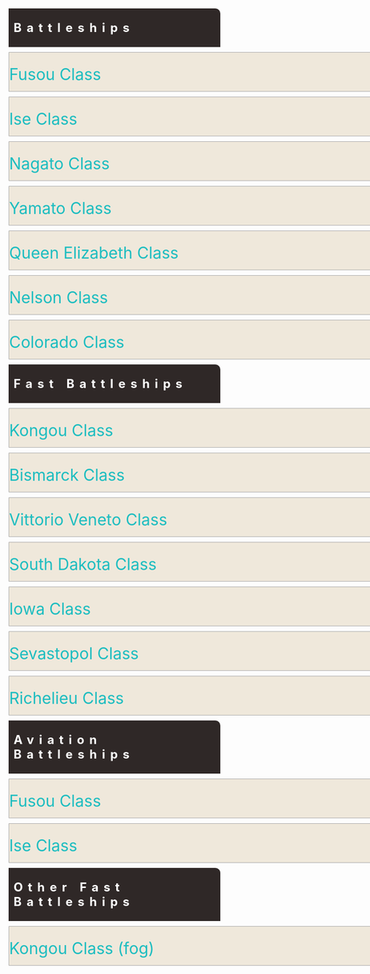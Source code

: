 <div style="width: 80%; background: #2F2827; border-top-right-radius: 10px; margin: 10px; padding: 10px; letter-spacing: 10px;"><font size= 5 color =#FFFFFF>'''Battleships'''</font></div>

<div style="background:#EFE8DB;border:#AAAAAA 1px solid;width:790px;margin:10px;border-top-right-radius: 10px;padding: 10px 0px 00px 0px;"><div class="toccolours mw-collapsible mw-collapsed"><font size="6" color="#1DBDC0" >Fusou Class</font>
<div class="mw-collapsible-content">
{{{!}} style = "width:100%" cellspacing = "1" style = ""
{{!}} align = "center" style="background: #D6C8B8; width: 500px; letter-spacing: 2px;" {{!}}<font  size="4">'''Fusou''' </font><br /><font size="2">''ID 23332'' </font>
{{!}} align = "center" style="background: #D6C8B8; width: 500px; letter-spacing: 2px;" {{!}}<font  size="4">'''Yamashiro''' </font><br /><font size="2">''ID 23326'' </font>
{{!}} align = "center" style="background: #D6C8B8; width: 500px; letter-spacing: 2px;" {{!}}<font size="4">'''Empty''' </font><br /><font size="2">''Empty'' </font>
{{!}} align = "center" style="background: #D6C8B8; width: 500px; letter-spacing: 2px;" {{!}}<font size="4">'''Empty''' </font><br /><font size="2">''Empty'' </font>
{{!}}- 
{{!}} style="background: #EFE8DB;" {{!}}{{ShipCardKai|Fusou|size=175px|align=center}}
{{!}} style="background: #EFE8DB;" {{!}}{{ShipCardKai|Yamashiro|size=175px|align=center}}
{{!}} style="background: #EFE8DB;" {{!}}[[File:Empty ship slot.png|175px|center]]
{{!}} style="background: #EFE8DB;" {{!}}[[File:Empty ship slot.png|175px|center]]
{{!}}-
{{!}}}
</div></div></div>

<div style="background:#EFE8DB;border:#AAAAAA 1px solid;width:790px;margin:10px;border-top-right-radius: 10px;padding: 10px 0px 00px 0px;"><div class="toccolours mw-collapsible mw-collapsed"><font size="6" color="#1DBDC0" >Ise Class</font>
<div class="mw-collapsible-content">
{{{!}} style = "width:100%" cellspacing = "1" style = ""
{{!}} align = "center" style="background: #D6C8B8; width: 500px; letter-spacing: 2px;" {{!}}<font  size="4">'''Ise''' </font><br /><font size="2">''ID 23326'' </font>
{{!}} align = "center" style="background: #D6C8B8; width: 500px; letter-spacing: 2px;" {{!}}<font  size="4">'''Hyuuga''' </font><br /><font size="2">''ID 23273'' </font>
{{!}} align = "center" style="background: #D6C8B8; width: 500px; letter-spacing: 2px;" {{!}}<font size="4">'''Empty''' </font><br /><font size="2">''Empty'' </font>
{{!}} align = "center" style="background: #D6C8B8; width: 500px; letter-spacing: 2px;" {{!}}<font size="4">'''Empty''' </font><br /><font size="2">''Empty'' </font>
{{!}}- 
{{!}} style="background: #EFE8DB;" {{!}}{{ShipCardKai|Ise|size=175px|align=center}}
{{!}} style="background: #EFE8DB;" {{!}}{{ShipCardKai|Hyuuga|size=175px|align=center}}
{{!}} style="background: #EFE8DB;" {{!}}[[File:Empty ship slot.png|175px|center]]
{{!}} style="background: #EFE8DB;" {{!}}[[File:Empty ship slot.png|175px|center]]
{{!}}-
{{!}}}
</div></div></div>

<div style="background:#EFE8DB;border:#AAAAAA 1px solid;width:790px;margin:10px;border-top-right-radius: 10px;padding: 10px 0px 00px 0px;"><div class="toccolours mw-collapsible mw-collapsed"><font size="6" color="#1DBDC0" >Nagato Class</font>
<div class="mw-collapsible-content">
{{{!}} style = "width:100%" cellspacing = "1" style = ""
{{!}} align = "center" style="background: #D6C8B8; width: 500px; letter-spacing: 2px;" {{!}}<font  size="4">'''Nagato Kai Ni''' </font><br /><font size="2">''ID 2211'' </font>
{{!}} align = "center" style="background: #D6C8B8; width: 500px; letter-spacing: 2px;" {{!}}<font  size="4">'''Nagato Kai Ni''' </font><br /><font size="2">''ID 35272'' </font>
{{!}} align = "center" style="background: #D6C8B8; width: 500px; letter-spacing: 2px;" {{!}}<font  size="4">'''Mutsu Kai Ni''' </font><br /><font size="2">''ID 282'' </font>
{{!}} align = "center" style="background: #D6C8B8; width: 500px; letter-spacing: 2px;" {{!}}<font  size="4">'''Mutsu Kai Ni''' </font><br /><font size="2">''ID 35492'' </font>
{{!}}- 
{{!}} style="background: #EFE8DB;" {{!}}{{ShipCardKai|Nagato/Kai Ni|size=175px|align=center}}
{{!}} style="background: #EFE8DB;" {{!}}{{ShipCardKai|Nagato/Kai Ni|size=175px|align=center}}
{{!}} style="background: #EFE8DB;" {{!}}{{ShipCardKai|Mutsu/Kai Ni|size=175px|align=center}}
{{!}} style="background: #EFE8DB;" {{!}}{{ShipCardKai|Mutsu/Kai Ni|size=175px|align=center}}
{{!}}-
{{!}}}
</div></div></div>

<div style="background:#EFE8DB;border:#AAAAAA 1px solid;width:790px;margin:10px;border-top-right-radius: 10px;padding: 10px 0px 00px 0px;"><div class="toccolours mw-collapsible mw-collapsed"><font size="6" color="#1DBDC0" >Yamato Class</font>
<div class="mw-collapsible-content">
{{{!}} style = "width:100%" cellspacing = "1" style = ""
{{!}} align = "center" style="background: #D6C8B8; width: 500px; letter-spacing: 2px;" {{!}}<font  size="4">'''Yamato Kai''' </font><br /><font size="2">''ID 1913'' </font>
{{!}} align = "center" style="background: #D6C8B8; width: 500px; letter-spacing: 2px;" {{!}}<font  size="4">'''Musashi Kai Ni''' </font><br /><font size="2">''ID 7977'' </font>
{{!}} align = "center" style="background: #D6C8B8; width: 500px; letter-spacing: 2px;" {{!}}<font size="4">'''Empty''' </font><br /><font size="2">''Empty'' </font>
{{!}} align = "center" style="background: #D6C8B8; width: 500px; letter-spacing: 2px;" {{!}}<font size="4">'''Empty''' </font><br /><font size="2">''Empty'' </font>
{{!}}- 
{{!}} style="background: #EFE8DB;" {{!}}{{ShipCardKai|Yamato/Kai|size=175px|align=center}}
{{!}} style="background: #EFE8DB;" {{!}}{{ShipCardKai|Musashi/Kai Ni|size=175px|align=center}}
{{!}} style="background: #EFE8DB;" {{!}}[[File:Empty ship slot.png|175px|center]]
{{!}} style="background: #EFE8DB;" {{!}}[[File:Empty ship slot.png|175px|center]]
{{!}}-
{{!}}}
</div></div></div>

<div style="background:#EFE8DB;border:#AAAAAA 1px solid;width:790px;margin:10px;border-top-right-radius: 10px;padding: 10px 0px 00px 0px;"><div class="toccolours mw-collapsible mw-collapsed"><font size="6" color="#1DBDC0" >Queen Elizabeth Class</font>
<div class="mw-collapsible-content">
{{{!}} style = "width:100%" cellspacing = "1" style = ""
{{!}} align = "center" style="background: #D6C8B8; width: 500px; letter-spacing: 2px;" {{!}}<font  size="4">'''Warspite Kai''' </font><br /><font size="2">''ID 26167'' </font>
{{!}} align = "center" style="background: #D6C8B8; width: 500px; letter-spacing: 2px;" {{!}}<font  size="4">'''Warspite Kai''' </font><br /><font size="2">''ID 41895'' </font>
{{!}} align = "center" style="background: #D6C8B8; width: 500px; letter-spacing: 2px;" {{!}}<font size="4">'''Empty''' </font><br /><font size="2">''Empty'' </font>
{{!}} align = "center" style="background: #D6C8B8; width: 500px; letter-spacing: 2px;" {{!}}<font size="4">'''Empty''' </font><br /><font size="2">''Empty'' </font>
{{!}}- 
{{!}} style="background: #EFE8DB;" {{!}}{{ShipCardKai|Warspite/Kai|size=175px|align=center}}
{{!}} style="background: #EFE8DB;" {{!}}{{ShipCardKai|Warspite/Kai|size=175px|align=center}}
{{!}} style="background: #EFE8DB;" {{!}}[[File:Empty ship slot.png|175px|center]]
{{!}} style="background: #EFE8DB;" {{!}}[[File:Empty ship slot.png|175px|center]]
{{!}}-
{{!}}}
</div></div></div>

<div style="background:#EFE8DB;border:#AAAAAA 1px solid;width:790px;margin:10px;border-top-right-radius: 10px;padding: 10px 0px 00px 0px;"><div class="toccolours mw-collapsible mw-collapsed"><font size="6" color="#1DBDC0" >Nelson Class</font>
<div class="mw-collapsible-content">
{{{!}} style = "width:100%" cellspacing = "1" style = ""
{{!}} align = "center" style="background: #D6C8B8; width: 500px; letter-spacing: 2px;" {{!}}<font   size="4">'''Nelson Kai''' </font><br /><font size="2">''ID 41426'' </font>
{{!}} align = "center" style="background: #D6C8B8; width: 500px; letter-spacing: 2px;" {{!}}<font  size="4">'''Empty''' </font><br /><font size="2">''Empty'' </font>
{{!}} align = "center" style="background: #D6C8B8; width: 500px; letter-spacing: 2px;" {{!}}<font size="4">'''Empty''' </font><br /><font size="2">''Empty'' </font>
{{!}} align = "center" style="background: #D6C8B8; width: 500px; letter-spacing: 2px;" {{!}}<font size="4">'''Empty''' </font><br /><font size="2">''Empty'' </font>
{{!}}- 
{{!}} style="background: #EFE8DB;" {{!}}{{ShipCardKai|Nelson/Kai|size=175px|align=center}}
{{!}} style="background: #EFE8DB;" {{!}}[[File:Empty ship slot.png|175px|center]]
{{!}} style="background: #EFE8DB;" {{!}}[[File:Empty ship slot.png|175px|center]]
{{!}} style="background: #EFE8DB;" {{!}}[[File:Empty ship slot.png|175px|center]]
{{!}}-
{{!}}}
</div></div></div>

<div style="background:#EFE8DB;border:#AAAAAA 1px solid;width:790px;margin:10px;border-top-right-radius: 10px;padding: 10px 0px 00px 0px;"><div class="toccolours mw-collapsible mw-collapsed"><font size="6" color="#1DBDC0" >Colorado Class</font>
<div class="mw-collapsible-content">
{{{!}} style = "width:100%" cellspacing = "1" style = ""
{{!}} align = "center" style="background: #D6C8B8; width: 500px; letter-spacing: 2px;" {{!}}<font   size="4">'''Colorado Kai''' </font><br /><font size="2">''ID 45705'' </font>
{{!}} align = "center" style="background: #D6C8B8; width: 500px; letter-spacing: 2px;" {{!}}<font  size="4">'''Empty''' </font><br /><font size="2">''Empty'' </font>
{{!}} align = "center" style="background: #D6C8B8; width: 500px; letter-spacing: 2px;" {{!}}<font size="4">'''Empty''' </font><br /><font size="2">''Empty'' </font>
{{!}} align = "center" style="background: #D6C8B8; width: 500px; letter-spacing: 2px;" {{!}}<font size="4">'''Empty''' </font><br /><font size="2">''Empty'' </font>
{{!}}- 
{{!}} style="background: #EFE8DB;" {{!}}{{ShipCardKai|Colorado/Kai|size=175px|align=center}}
{{!}} style="background: #EFE8DB;" {{!}}[[File:Empty ship slot.png|175px|center]]
{{!}} style="background: #EFE8DB;" {{!}}[[File:Empty ship slot.png|175px|center]]
{{!}} style="background: #EFE8DB;" {{!}}[[File:Empty ship slot.png|175px|center]]
{{!}}-
{{!}}}
</div></div></div>

<div style="width: 80%; background: #2F2827; border-top-right-radius: 10px; margin: 10px; padding: 10px; letter-spacing: 10px;"><font size= 5 color =#FFFFFF>'''Fast Battleships'''</font></div>

<div style="background:#EFE8DB;border:#AAAAAA 1px solid;width:790px;margin:10px;border-top-right-radius: 10px;padding: 10px 0px 00px 0px;"><div class="toccolours mw-collapsible mw-collapsed"><font size="6" color="#1DBDC0" >Kongou Class</font>
<div class="mw-collapsible-content">
{{{!}} style = "width:100%" cellspacing = "1" style = ""
{{!}} align = "center" style="background: #D6C8B8; width: 500px; letter-spacing: 2px;" {{!}}<font  size="4">'''Kongou Kai Ni C''' </font><br /><font size="2">''ID 218'' </font>
{{!}} align = "center" style="background: #D6C8B8; width: 500px; letter-spacing: 2px;" {{!}}<font  size="4">'''Kongou Kai Ni''' </font><br /><font size="2">''ID 44285'' </font>
{{!}} align = "center" style="background: #D6C8B8; width: 500px; letter-spacing: 2px;" {{!}}<font  size="4">'''Hiei Kai Ni C''' </font><br /><font size="2">''ID 575'' </font>
{{!}} align = "center" style="background: #D6C8B8; width: 500px; letter-spacing: 2px;" {{!}}<font  size="4">'''Hiei Kai Ni''' </font><br /><font size="2">''ID 47748'' </font>
{{!}}- 
{{!}} style="background: #EFE8DB;" {{!}}{{ShipCardKai|Kongou/Kai Ni C|size=175px|align=center}}
{{!}} style="background: #EFE8DB;" {{!}}{{ShipCardKai|Kongou/Kai Ni|size=175px|align=center}}
{{!}} style="background: #EFE8DB;" {{!}}{{ShipCardKai|Hiei/Kai Ni C|size=175px|align=center}}
{{!}} style="background: #EFE8DB;" {{!}}{{ShipCardKai|Hiei/Kai Ni|size=175px|align=center}}
{{!}}-
{{!}} align = "center" style="background: #D6C8B8; width: 500px; letter-spacing: 2px;" {{!}}<font  size="4">'''Haruna Kai Ni''' </font><br /><font size="2">''ID 420'' </font>
{{!}} align = "center" style="background: #D6C8B8; width: 500px; letter-spacing: 2px;" {{!}}<font  size="4">'''Haruna Kai Ni''' </font><br /><font size="2">''ID 48275'' </font>
{{!}} align = "center" style="background: #D6C8B8; width: 500px; letter-spacing: 2px;" {{!}}<font size="4">'''Kirishima Kai Ni''' </font><br /><font size="2">''ID 573'' </font>
{{!}} align = "center" style="background: #D6C8B8; width: 500px; letter-spacing: 2px;" {{!}}<font size="4">'''Kirishima Kai Ni''' </font><br /><font size="2">''ID 48254'' </font>
{{!}}- 
{{!}} style="background: #EFE8DB;" {{!}}{{ShipCardKai|Haruna/Kai Ni|size=175px|align=center}}
{{!}} style="background: #EFE8DB;" {{!}}{{ShipCardKai|Haruna/Kai Ni|size=175px|align=center}}
{{!}} style="background: #EFE8DB;" {{!}}{{ShipCardKai|Kirishima/Kai Ni|size=175px|align=center}}
{{!}} style="background: #EFE8DB;" {{!}}{{ShipCardKai|Kirishima/Kai Ni|size=175px|align=center}}
{{!}}}
</div></div></div>

<div style="background:#EFE8DB;border:#AAAAAA 1px solid;width:790px;margin:10px;border-top-right-radius: 10px;padding: 10px 0px 00px 0px;"><div class="toccolours mw-collapsible mw-collapsed"><font size="6" color="#1DBDC0" >Bismarck Class</font>
<div class="mw-collapsible-content">
{{{!}} style = "width:100%" cellspacing = "1" style = ""
{{!}} align = "center" style="background: #D6C8B8; width: 500px; letter-spacing: 2px;" {{!}}<font  size="4">'''Bismarck Drei''' </font><br /><font size="2">''ID 7338'' </font>
{{!}} align = "center" style="background: #D6C8B8; width: 500px; letter-spacing: 2px;" {{!}}<font  size="4">'''Bismarck Zwei''' </font><br /><font size="2">''ID 41907'' </font>
{{!}} align = "center" style="background: #D6C8B8; width: 500px; letter-spacing: 2px;" {{!}}<font size="4">'''Empty''' </font><br /><font size="2">''Empty'' </font>
{{!}} align = "center" style="background: #D6C8B8; width: 500px; letter-spacing: 2px;" {{!}}<font size="4">'''Empty''' </font><br /><font size="2">''Empty'' </font>
{{!}}- 
{{!}} style="background: #EFE8DB;" {{!}}{{ShipCardKai|Bismarck/Drei|size=175px|align=center}}
{{!}} style="background: #EFE8DB;" {{!}}{{ShipCardKai|Bismarck/Zwei|size=175px|align=center}}
{{!}} style="background: #EFE8DB;" {{!}}[[File:Empty ship slot.png|175px|center]]
{{!}} style="background: #EFE8DB;" {{!}}[[File:Empty ship slot.png|175px|center]]
{{!}}-
{{!}}}
</div></div></div>

<div style="background:#EFE8DB;border:#AAAAAA 1px solid;width:790px;margin:10px;border-top-right-radius: 10px;padding: 10px 0px 00px 0px;"><div class="toccolours mw-collapsible mw-collapsed"><font size="6" color="#1DBDC0" >Vittorio Veneto Class</font>
<div class="mw-collapsible-content">
{{{!}} style = "width:100%" cellspacing = "1" style = ""
{{!}} align = "center" style="background: #D6C8B8; width: 500px; letter-spacing: 2px;" {{!}}<font  size="4">'''Italia ''' </font><br /><font size="2">''ID 14902'' </font>
{{!}} align = "center" style="background: #D6C8B8; width: 500px; letter-spacing: 2px;" {{!}}<font  size="4">'''Roma Kai''' </font><br /><font size="2">''ID 15064'' </font>
{{!}} align = "center" style="background: #D6C8B8; width: 500px; letter-spacing: 2px;" {{!}}<font size="4">'''Roma''' </font><br /><font size="2">''ID 32588'' </font>
{{!}} align = "center" style="background: #D6C8B8; width: 500px; letter-spacing: 2px;" {{!}}<font size="4">'''Empty''' </font><br /><font size="2">''Empty'' </font>
{{!}}- 
{{!}} style="background: #EFE8DB;" {{!}}{{ShipCardKai|Littorio/Kai|size=175px|align=center}}
{{!}} style="background: #EFE8DB;" {{!}}{{ShipCardKai|Roma/Kai|size=175px|align=center}}
{{!}} style="background: #EFE8DB;" {{!}}{{ShipCardKai|Roma|size=175px|align=center}}
{{!}} style="background: #EFE8DB;" {{!}}[[File:Empty ship slot.png|175px|center]]
{{!}}-
{{!}}}
</div></div></div>

<div style="background:#EFE8DB;border:#AAAAAA 1px solid;width:790px;margin:10px;border-top-right-radius: 10px;padding: 10px 0px 00px 0px;"><div class="toccolours mw-collapsible mw-collapsed"><font size="6" color="#1DBDC0" >South Dakota Class</font>
<div class="mw-collapsible-content">
{{{!}} style = "width:100%" cellspacing = "1" style = ""
{{!}} align = "center" style="background: #D6C8B8; width: 500px; letter-spacing: 2px;" {{!}}<font  size="4">'''South Dakota Kai''' </font><br /><font size="2">''ID 52274'' </font>
{{!}} align = "center" style="background: #D6C8B8; width: 500px; letter-spacing: 2px;" {{!}}<font  size="4">'''Empty''' </font><br /><font size="2">''Empty'' </font>
{{!}} align = "center" style="background: #D6C8B8; width: 500px; letter-spacing: 2px;" {{!}}<font size="4">'''Empty''' </font><br /><font size="2">''Empty'' </font>
{{!}} align = "center" style="background: #D6C8B8; width: 500px; letter-spacing: 2px;" {{!}}<font size="4">'''Empty''' </font><br /><font size="2">''Empty'' </font>
{{!}}- 
{{!}} style="background: #EFE8DB;" {{!}}{{ShipCardKai|South Dakota/Kai|size=175px|align=center}}
{{!}} style="background: #EFE8DB;" {{!}}[[File:Empty ship slot.png|175px|center]]
{{!}} style="background: #EFE8DB;" {{!}}[[File:Empty ship slot.png|175px|center]]
{{!}} style="background: #EFE8DB;" {{!}}[[File:Empty ship slot.png|175px|center]]
{{!}}-
{{!}}}
</div></div></div>

<div style="background:#EFE8DB;border:#AAAAAA 1px solid;width:790px;margin:10px;border-top-right-radius: 10px;padding: 10px 0px 00px 0px;"><div class="toccolours mw-collapsible mw-collapsed"><font size="6" color="#1DBDC0" >Iowa Class</font>
<div class="mw-collapsible-content">
{{{!}} style = "width:100%" cellspacing = "1" style = ""
{{!}} align = "center" style="background: #D6C8B8; width: 500px; letter-spacing: 2px;" {{!}}<font  size="4">'''Iowa Kai''' </font><br /><font size="2">''ID 24396'' </font>
{{!}} align = "center" style="background: #D6C8B8; width: 500px; letter-spacing: 2px;" {{!}}<font  size="4">'''Empty''' </font><br /><font size="2">''Empty'' </font>
{{!}} align = "center" style="background: #D6C8B8; width: 500px; letter-spacing: 2px;" {{!}}<font size="4">'''Empty''' </font><br /><font size="2">''Empty'' </font>
{{!}} align = "center" style="background: #D6C8B8; width: 500px; letter-spacing: 2px;" {{!}}<font size="4">'''Empty''' </font><br /><font size="2">''Empty'' </font>
{{!}}- 
{{!}} style="background: #EFE8DB;" {{!}}{{ShipCardKai|Iowa/Kai|size=175px|align=center}}
{{!}} style="background: #EFE8DB;" {{!}}[[File:Empty ship slot.png|175px|center]]
{{!}} style="background: #EFE8DB;" {{!}}[[File:Empty ship slot.png|175px|center]]
{{!}} style="background: #EFE8DB;" {{!}}[[File:Empty ship slot.png|175px|center]]
{{!}}-
{{!}}}
</div></div></div>

<div style="background:#EFE8DB;border:#AAAAAA 1px solid;width:790px;margin:10px;border-top-right-radius: 10px;padding: 10px 0px 00px 0px;"><div class="toccolours mw-collapsible mw-collapsed"><font size="6" color="#1DBDC0" >Sevastopol Class</font>
<div class="mw-collapsible-content">
{{{!}} style = "width:100%" cellspacing = "1" style = ""
{{!}} align = "center" style="background: #D6C8B8; width: 500px; letter-spacing: 2px;" {{!}}<font  size="4">'''Gangut Dva''' </font><br /><font size="2">''ID 30443'' </font>
{{!}} align = "center" style="background: #D6C8B8; width: 500px; letter-spacing: 2px;" {{!}}<font  size="4">'''Empty''' </font><br /><font size="2">''Empty'' </font>
{{!}} align = "center" style="background: #D6C8B8; width: 500px; letter-spacing: 2px;" {{!}}<font size="4">'''Empty''' </font><br /><font size="2">''Empty'' </font>
{{!}} align = "center" style="background: #D6C8B8; width: 500px; letter-spacing: 2px;" {{!}}<font size="4">'''Empty''' </font><br /><font size="2">''Empty'' </font>
{{!}}- 
{{!}} style="background: #EFE8DB;" {{!}}{{ShipCardKai|Gangut/Dva|size=175px|align=center}}
{{!}} style="background: #EFE8DB;" {{!}}[[File:Empty ship slot.png|175px|center]]
{{!}} style="background: #EFE8DB;" {{!}}[[File:Empty ship slot.png|175px|center]]
{{!}} style="background: #EFE8DB;" {{!}}[[File:Empty ship slot.png|175px|center]]
{{!}}-
{{!}}}
</div></div></div>

<div style="background:#EFE8DB;border:#AAAAAA 1px solid;width:790px;margin:10px;border-top-right-radius: 10px;padding: 10px 0px 00px 0px;"><div class="toccolours mw-collapsible mw-collapsed"><font size="6" color="#1DBDC0" >Richelieu Class</font>
<div class="mw-collapsible-content">
{{{!}} style = "width:100%" cellspacing = "1" style = ""
{{!}} align = "center" style="background: #D6C8B8; width: 500px; letter-spacing: 2px;" {{!}}<font  size="4">'''Richelieu Kai''' </font><br /><font size="2">''ID 32409'' </font>
{{!}} align = "center" style="background: #D6C8B8; width: 500px; letter-spacing: 2px;" {{!}}<font  size="4">'''Empty''' </font><br /><font size="2">''Empty'' </font>
{{!}} align = "center" style="background: #D6C8B8; width: 500px; letter-spacing: 2px;" {{!}}<font size="4">'''Empty''' </font><br /><font size="2">''Empty'' </font>
{{!}} align = "center" style="background: #D6C8B8; width: 500px; letter-spacing: 2px;" {{!}}<font size="4">'''Empty''' </font><br /><font size="2">''Empty'' </font>
{{!}}- 
{{!}} style="background: #EFE8DB;" {{!}}{{ShipCardKai|Richelieu/Kai|size=175px|align=center}}
{{!}} style="background: #EFE8DB;" {{!}}[[File:Empty ship slot.png|175px|center]]
{{!}} style="background: #EFE8DB;" {{!}}[[File:Empty ship slot.png|175px|center]]
{{!}} style="background: #EFE8DB;" {{!}}[[File:Empty ship slot.png|175px|center]]
{{!}}-
{{!}}}
</div></div></div>

<div style="width: 80%; background: #2F2827; border-top-right-radius: 10px; margin: 10px; padding: 10px; letter-spacing: 10px;"><font size= 5 color =#FFFFFF>'''Aviation Battleships'''</font></div>

<div style="background:#EFE8DB;border:#AAAAAA 1px solid;width:790px;margin:10px;border-top-right-radius: 10px;padding: 10px 0px 00px 0px;"><div class="toccolours mw-collapsible mw-collapsed"><font size="6" color="#1DBDC0" >Fusou Class</font>
<div class="mw-collapsible-content">
{{{!}} style = "width:100%" cellspacing = "1" style = ""
{{!}} align = "center" style="background: #D6C8B8; width: 500px; letter-spacing: 2px;" {{!}}<font  size="4">'''Fusou Kai Ni''' </font><br /><font size="2">''ID 5463'' </font>
{{!}} align = "center" style="background: #D6C8B8; width: 500px; letter-spacing: 2px;" {{!}}<font  size="4">'''Yamashiro Kai Ni''' </font><br /><font size="2">''ID 5353'' </font>
{{!}} align = "center" style="background: #D6C8B8; width: 500px; letter-spacing: 2px;" {{!}}<font size="4">'''Empty''' </font><br /><font size="2">''Empty'' </font>
{{!}} align = "center" style="background: #D6C8B8; width: 500px; letter-spacing: 2px;" {{!}}<font size="4">'''Empty''' </font><br /><font size="2">''Empty'' </font>
{{!}}- 
{{!}} style="background: #EFE8DB;" {{!}}{{ShipCardKai|Fusou/Kai Ni|size=175px|align=center}}
{{!}} style="background: #EFE8DB;" {{!}}{{ShipCardKai|Yamashiro/Kai Ni|size=175px|align=center}}
{{!}} style="background: #EFE8DB;" {{!}}[[File:Empty ship slot.png|175px|center]]
{{!}} style="background: #EFE8DB;" {{!}}[[File:Empty ship slot.png|175px|center]]
{{!}}-
{{!}}}
</div></div></div>

<div style="background:#EFE8DB;border:#AAAAAA 1px solid;width:790px;margin:10px;border-top-right-radius: 10px;padding: 10px 0px 00px 0px;"><div class="toccolours mw-collapsible mw-collapsed"><font size="6" color="#1DBDC0" >Ise Class</font>
<div class="mw-collapsible-content">
{{{!}} style = "width:100%" cellspacing = "1" style = ""
{{!}} align = "center" style="background: #D6C8B8; width: 500px; letter-spacing: 2px;" {{!}}<font  size="4">'''Ise Kai Ni''' </font><br /><font size="2">''ID 49'' </font>
{{!}} align = "center" style="background: #D6C8B8; width: 500px; letter-spacing: 2px;" {{!}}<font  size="4">'''Hyuuga Ni''' </font><br /><font size="2">''ID 421'' </font>
{{!}} align = "center" style="background: #D6C8B8; width: 500px; letter-spacing: 2px;" {{!}}<font size="4">'''Empty''' </font><br /><font size="2">''Empty'' </font>
{{!}} align = "center" style="background: #D6C8B8; width: 500px; letter-spacing: 2px;" {{!}}<font size="4">'''Empty''' </font><br /><font size="2">''Empty'' </font>
{{!}}- 
{{!}} style="background: #EFE8DB;" {{!}}{{ShipCardKai|Ise/Kai Ni|size=175px|align=center}}
{{!}} style="background: #EFE8DB;" {{!}}{{ShipCardKai|Hyuuga/Kai Ni|size=175px|align=center}}
{{!}} style="background: #EFE8DB;" {{!}}[[File:Empty ship slot.png|175px|center]]
{{!}} style="background: #EFE8DB;" {{!}}[[File:Empty ship slot.png|175px|center]]
{{!}}-
{{!}}}
</div></div></div>

<div style="width: 80%; background: #2F2827; border-top-right-radius: 10px; margin: 10px; padding: 10px; letter-spacing: 10px;"><font size= 5 color =#FFFFFF>'''Other Fast Battleships'''</font></div>

<div style="background:#EFE8DB;border:#AAAAAA 1px solid;width:790px;margin:10px;border-top-right-radius: 10px;padding: 10px 0px 00px 0px;"><div class="toccolours mw-collapsible mw-collapsed"><font size="6" color="#1DBDC0" >Kongou Class (fog)</font>
<div class="mw-collapsible-content">
{{{!}} style = "width:100%" cellspacing = "1" style = ""
{{!}} align = "center" style="background: #D6C8B8; width: 500px; letter-spacing: 2px;" {{!}}<font  size="4">'''Haruna''' </font><br /><font size="2">''ID ? (less than 150)'' </font>
{{!}} align = "center" style="background: #D6C8B8; width: 500px; letter-spacing: 2px;" {{!}}<font  size="4">'''Empty''' </font><br /><font size="2">''Empty'' </font>
{{!}} align = "center" style="background: #D6C8B8; width: 500px; letter-spacing: 2px;" {{!}}<font size="4">'''Empty''' </font><br /><font size="2">''Empty'' </font>
{{!}} align = "center" style="background: #D6C8B8; width: 500px; letter-spacing: 2px;" {{!}}<font size="4">'''Empty''' </font><br /><font size="2">''Empty'' </font>
{{!}}- 
{{!}} style="background: #EFE8DB;" {{!}}[[File:Fog Haruna.jpg|175px|center]]
{{!}} style="background: #EFE8DB;" {{!}}[[File:Empty ship slot.png|175px|center]]
{{!}} style="background: #EFE8DB;" {{!}}[[File:Empty ship slot.png|175px|center]]
{{!}} style="background: #EFE8DB;" {{!}}[[File:Empty ship slot.png|175px|center]]
{{!}}-
{{!}}}
</div></div></div>